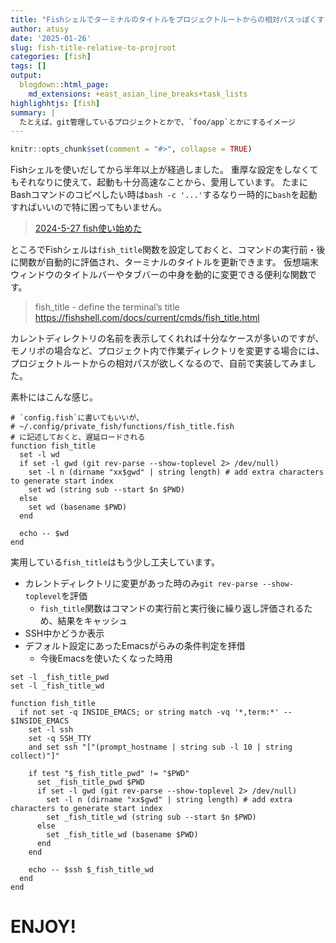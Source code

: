 ```yaml
---
title: "Fishシェルでターミナルのタイトルをプロジェクトルートからの相対パスっぽくする"
author: atusy
date: '2025-01-26'
slug: fish-title-relative-to-projroot
categories: [fish]
tags: []
output:
  blogdown::html_page:
    md_extensions: +east_asian_line_breaks+task_lists
highlighhtjs: [fish]
summary: |
  たとえば、git管理しているプロジェクトとかで、`foo/app`とかにするイメージ
---
```


```r
knitr::opts_chunk$set(comment = "#>", collapse = TRUE)
```

Fishシェルを使いだしてから半年以上が経過しました。
重厚な設定をしなくてもそれなりに使えて、起動も十分高速なことから、愛用しています。
たまにBashコマンドのコピペしたい時は`bash -c '...'`するなり一時的に`bash`を起動すればいいので特に困ってもいません。

> [2024-5-27 fish使い始めた](https://blog.atusy.net/2024/05/27/fish/)

ところでFishシェルは`fish_title`関数を設定しておくと、コマンドの実行前・後に関数が自動的に評価され、ターミナルのタイトルを更新できます。
仮想端末ウィンドウのタイトルバーやタブバーの中身を動的に変更できる便利な関数です。

> fish_title - define the terminal’s title \
> <https://fishshell.com/docs/current/cmds/fish_title.html>

カレントディレクトリの名前を表示してくれれば十分なケースが多いのですが、モノリポの場合など、プロジェクト内で作業ディレクトリを変更する場合には、プロジェクトルートからの相対パスが欲しくなるので、自前で実装してみました。

素朴にはこんな感じ。

```fish
# `config.fish`に書いてもいいが、
# ~/.config/private_fish/functions/fish_title.fish
# に記述しておくと、遅延ロードされる
function fish_title
  set -l wd
  if set -l gwd (git rev-parse --show-toplevel 2> /dev/null)
    set -l n (dirname "xx$gwd" | string length) # add extra characters to generate start index
    set wd (string sub --start $n $PWD)
  else
    set wd (basename $PWD)
  end

  echo -- $wd
end
```

実用している`fish_title`はもう少し工夫しています。

- カレントディレクトリに変更があった時のみ`git rev-parse --show-toplevel`を評価
    - `fish_title`関数はコマンドの実行前と実行後に繰り返し評価されるため、結果をキャッシュ
- SSH中かどうか表示
- デフォルト設定にあったEmacsがらみの条件判定を拝借
    - 今後Emacsを使いたくなった時用

```fish
set -l _fish_title_pwd
set -l _fish_title_wd

function fish_title
  if not set -q INSIDE_EMACS; or string match -vq '*,term:*' -- $INSIDE_EMACS
    set -l ssh
    set -q SSH_TTY
    and set ssh "["(prompt_hostname | string sub -l 10 | string collect)"]"

    if test "$_fish_title_pwd" != "$PWD"
      set _fish_title_pwd $PWD
      if set -l gwd (git rev-parse --show-toplevel 2> /dev/null)
        set -l n (dirname "xx$gwd" | string length) # add extra characters to generate start index
        set _fish_title_wd (string sub --start $n $PWD)
      else
        set _fish_title_wd (basename $PWD)
      end
    end

    echo -- $ssh $_fish_title_wd
  end
end
```

# ENJOY!
